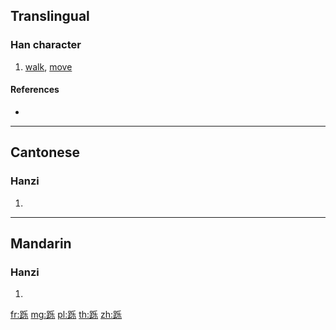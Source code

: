 {{character info/new}}
{{also|躒}}
==Translingual==

===Han character===
{{Han char|rn=157|rad=足|as=05|sn=12|four=|canj=RMHVD}}

# [[walk]], [[move]]

====References====
* {{Han ref|kx=1224.131|hdz=63697.091|uh=8DDE|ud=36318}}

----

==Cantonese==

===Hanzi===
{{yue-hanzi|jyut=|y=lik1, lok3|tra=躒}}

# {{defn|lang=yue|sort=足05}}

----

==Mandarin==

===Hanzi===
{{cmn-hanzi|tra=躒|pin=[[lì]] ([[li4]])|wg=li<sup>4</sup>}}

# {{defn|lang=cmn|sort=足05}}

[[fr:跞]]
[[mg:跞]]
[[pl:跞]]
[[th:跞]]
[[zh:跞]]